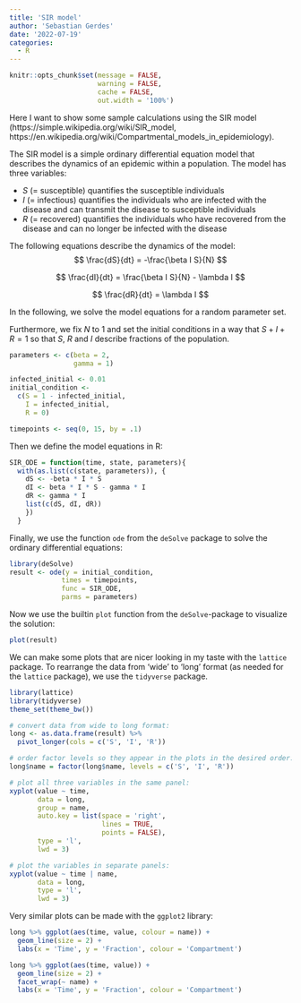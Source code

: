 ```yaml
---
title: 'SIR model'
author: 'Sebastian Gerdes'
date: '2022-07-19'
categories:
  - R
---
```


```r
knitr::opts_chunk$set(message = FALSE, 
                      warning = FALSE, 
                      cache = FALSE,
                      out.width = '100%')
```

Here I want to show some sample calculations using the SIR model (https://simple.wikipedia.org/wiki/SIR_model, https://en.wikipedia.org/wiki/Compartmental_models_in_epidemiology).

The SIR model is a simple ordinary differential equation model that describes the dynamics of an epidemic within a population. The model has three variables:

-   $S$ (= susceptible) quantifies the susceptible individuals
-   $I$ (= infectious) quantifies the individuals who are infected with the disease and can transmit the disease to susceptible individuals
-   $R$ (= recovered) quantifies the individuals who have recovered from the disease and can no longer be infected with the disease

The following equations describe the dynamics of the model: $$ \frac{dS}{dt} = -\frac{\beta I S}{N} $$

$$ \frac{dI}{dt} = \frac{\beta I S}{N} - \lambda I $$

$$ \frac{dR}{dt} = \lambda I $$

In the following, we solve the model equations for a random parameter set.

Furthermore, we fix $N$ to $1$ and set the initial conditions in a way that $S + I + R = 1$ so that $S$, $R$ and $I$ describe fractions of the population.

```r
parameters <- c(beta = 2, 
                gamma = 1)

infected_initial <- 0.01
initial_condition <- 
  c(S = 1 - infected_initial,
    I = infected_initial,
    R = 0)

timepoints <- seq(0, 15, by = .1)
```

Then we define the model equations in R:

```r
SIR_ODE = function(time, state, parameters){
  with(as.list(c(state, parameters)), {
    dS <- -beta * I * S
    dI <- beta * I * S - gamma * I
    dR <- gamma * I
    list(c(dS, dI, dR))
    })
  }
```

Finally, we use the function `ode` from the `deSolve` package to solve the ordinary differential equations:

```r
library(deSolve)
result <- ode(y = initial_condition, 
             times = timepoints, 
             func = SIR_ODE, 
             parms = parameters)
```

Now we use the builtin `plot` function from the `deSolve`-package to visualize the solution:

```r
plot(result)
```

We can make some plots that are nicer looking in my taste with the `lattice` package. To rearrange the data from 'wide' to 'long' format (as needed for the `lattice` package), we use the `tidyverse` package.

```r
library(lattice)
library(tidyverse)
theme_set(theme_bw())

# convert data from wide to long format:
long <- as.data.frame(result) %>% 
  pivot_longer(cols = c('S', 'I', 'R'))

# order factor levels so they appear in the plots in the desired order:
long$name = factor(long$name, levels = c('S', 'I', 'R'))

# plot all three variables in the same panel:
xyplot(value ~ time, 
       data = long, 
       group = name, 
       auto.key = list(space = 'right', 
                       lines = TRUE, 
                       points = FALSE), 
       type = 'l',
       lwd = 3)

# plot the variables in separate panels:
xyplot(value ~ time | name, 
       data = long, 
       type = 'l', 
       lwd = 3)
```

Very similar plots can be made with the `ggplot2` library:

```r
long %>% ggplot(aes(time, value, colour = name)) + 
  geom_line(size = 2) + 
  labs(x = 'Time', y = 'Fraction', colour = 'Compartment')

long %>% ggplot(aes(time, value)) + 
  geom_line(size = 2) +
  facet_wrap(~ name) +
  labs(x = 'Time', y = 'Fraction', colour = 'Compartment') 
```
